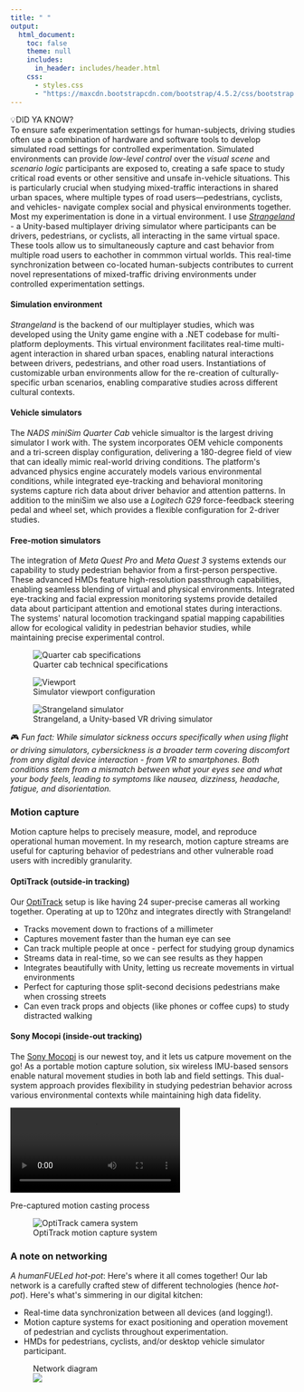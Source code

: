 ```yaml
---
title: " "
output:
  html_document:
    toc: false
    theme: null
    includes:
      in_header: includes/header.html
    css:
      - styles.css
      - "https://maxcdn.bootstrapcdn.com/bootstrap/4.5.2/css/bootstrap.min.css"
---
```


```{=html}
<div class="main-wrapper">
  <div class="content-wrapper">
    <!-- Introduction -->
    <section class="lab-section">
      <div class="intro-box">
        <div class="intro-box-title">
          <span class="emoji">💡</span>DID YA KNOW?
        </div>
        <div class="intro-box-content">
          To ensure safe experimentation settings for human-subjects, driving studies often use a combination of hardware and software tools to develop simulated road settings for controlled experimentation. Simulated environments can provide <em>low-level control</em> over the <em>visual scene</em> and <em>scenario logic</em> participants are exposed to, creating a safe space to study critical road events or other sensitive and unsafe in-vehicle situations. This is particularly crucial when studying mixed-traffic interactions in shared urban spaces, where multiple types of road users—pedestrians, cyclists, and vehicles- navigate complex social and physical environments together.
        </div>
      </div>

    <div class="overview-text">
      Most my experimentation is done in a virtual environment. I use <a href="https://github.com/FAR-Lab/CrossCulturalDriving"><em>Strangeland</em></a> - a Unity-based multiplayer driving simulator where participants can be drivers, pedestrians, or cyclists, all interacting in the same virtual space. These tools allow us to simultaneously capture and cast behavior from multiple road users to eachother in commmon virtual worlds. This real-time synchronization between co-located human-subjects contributes to current novel representations of mixed-traffic driving environments under controlled experimentation settings.
    </div>
    </section>

    <!-- Simulators Section -->
    <section class="lab-section">
      <div class="two-column-layout">
        <div class="content-column">
          <h4>Simulation environment</h4>
          <p><em>Strangeland</em> is the backend of our multiplayer studies, which was developed using the Unity game engine with a .NET codebase for multi-platform deployments. This virtual environment facilitates real-time multi-agent interaction in shared urban spaces, enabling natural interactions between drivers, pedestrians, and other road users. Instantiations of customizable urban environments allow for the re-creation of culturally-specific urban scenarios, enabling comparative studies across different cultural contexts.</p>

          <h4 id="veh-sim-header"> Vehicle simulators</h4>
          <p>The <em>NADS miniSim Quarter Cab</em> vehicle simualtor is the largest driving simulator I work with. The system incorporates OEM vehicle components and a tri-screen display configuration, delivering a 180-degree field of view that can ideally mimic real-world driving conditions. The platform's advanced physics engine accurately models various environmental conditions, while integrated eye-tracking and behavioral monitoring systems capture rich data about driver behavior and attention patterns. In addition to the miniSim we also use a <em>Logitech G29</em> force-feedback steering pedal and wheel set, which provides a flexible configuration for 2-driver studies.</p>

          <h4 id="free-sim-header"> Free-motion simulators</h4>
          <p>The integration of <em>Meta Quest Pro</em> and <em>Meta Quest 3</em> systems extends our capability to study pedestrian behavior from a first-person perspective. These advanced HMDs feature high-resolution passthrough capabilities, enabling seamless blending of virtual and physical environments. Integrated eye-tracking and facial expression monitoring systems provide detailed data about participant attention and emotional states during interactions. The systems' natural locomotion trackingand spatial mapping capabilities allow for ecological validity in pedestrian behavior studies, while maintaining precise experimental control.</p>
        </div>

        <!-- Simulator Images Gallery -->
        <div class="image-column">
          <div class="project-gallery">
            <div class="gallery-images" id="simulator-gallery">
              <figure>
                <img src="images/quarter-cab-specs.png" alt="Quarter cab specifications">
                <figcaption class="image-caption">Quarter cab technical specifications</figcaption>
              </figure>
              <figure>
                <img src="images/viewport.png" alt="Viewport">
                <figcaption class="image-caption">Simulator viewport configuration</figcaption>
              </figure>
              <figure>
                <img src="images/minisim-stock.jpeg" alt="Strangeland simulator">
                <figcaption class="image-caption">Strangeland, a Unity-based VR driving simulator</figcaption>
              </figure>
            </div>
            <div class="gallery-nav" id="simulator-nav">
              <span class="gallery-dot"></span>
              <span class="gallery-dot"></span>
              <span class="gallery-dot"></span>
            </div>
          </div>
        </div>
      </div>
    

    <div class="fun-note">
      🎮 <em>Fun fact: While simulator sickness occurs specifically when using flight or driving simulators, cybersickness is a broader term covering discomfort from any digital device interaction - from VR to smartphones. Both conditions stem from a mismatch between what your eyes see and what your body feels, leading to symptoms like nausea, dizziness, headache, fatigue, and disorientation.</em>
    </div>
    </section>

    <!-- Motion Capture Section -->
    <section class="lab-section">
      <div class="two-column-layout">
        <div class="content-column">
          <h3 id="mocap-header"> Motion capture</h3>
          <p>Motion capture helps to precisely measure, model, and reproduce operational human movement. In my research, motion capture streams are useful for capturing behavior of pedestrians and other vulnerable road users with incredibly granularity.</p>

          <h4>OptiTrack (outside-in tracking)</h4>
          <p>Our <a href="https://optitrack.com/">OptiTrack</a> setup is like having 24 super-precise cameras all working together. Operating at up to 120hz and integrates directly with Strangeland!</p>
          <ul>
            <li>Tracks movement down to fractions of a millimeter</li>
            <li>Captures movement faster than the human eye can see</li>
            <li>Can track multiple people at once - perfect for studying group dynamics</li>
            <li>Streams data in real-time, so we can see results as they happen</li>
            <li>Integrates beautifully with Unity, letting us recreate movements in virtual environments</li>
            <li>Perfect for capturing those split-second decisions pedestrians make when crossing streets</li>
            <li>Can even track props and objects (like phones or coffee cups) to study distracted walking</li>
          </ul>

          <h4>Sony Mocopi (inside-out tracking)</h4>
          <p>The <a href="https://www.sony.net/Products/mocopi-dev/en/documents/Home/Aboutmocopi.html">Sony Mocopi</a> is our newest toy, and it lets us catpure movement on the go! As a portable motion capture solution, six wireless IMU-based sensors enable natural movement studies in both lab and field settings. This dual-system approach provides flexibility in studying pedestrian behavior across various environmental contexts while maintaining high data fidelity.</p>
        </div>

        <!-- Motion Capture Images Gallery -->
        <div class="image-column">
          <div class="stacked-images">
            <div class="video-container">
              <video controls>
                <source src="videos/highschoolers-blend.mp4" type="video/mp4">
                Your browser does not support the video tag.
              </video>
              <p class="image-caption">Pre-captured motion casting process</p>
            </div>
            <figure class="image-item">
              <img src="images/optitrack.jpeg" alt="OptiTrack camera system">
              <figcaption class="image-caption">OptiTrack motion capture system</figcaption>
            </figure>
          </div>
        </div>
      </div>
    </section>

    <!-- Networking Section -->
    <section class="lab-section">
      <div class="two-column-layout">
        <div class="content-column">
          <h3 id="network"> A note on networking</h3>
          <p><em>A humanFUELed hot-pot</em>: Here's where it all comes together! Our lab network is a carefully crafted stew of different technologies (hence <em>hot-pot</em>). Here's what's simmering in our digital kitchen:</p>
          <ul>
            <li>Real-time data synchronization between all devices (and logging!).</li>
            <li>Motion capture systems for exact positioning and operation movement of pedestrian and cyclists throughout experimentation.</li>
            <li>HMDs for pedestrians, cyclists, and/or desktop vehicle simulator participant.</li>
          </ul>
        </div>
        <div class="image-column">
          <div class="sticky-images">
            <figure class="image-item">
              <figcaption class="image-caption">Network diagram</figcaption>
              <img src="images/hotpot-network.png" alt=" ">
            </figure>
          </div>
        </div>
      </div>
    </section>
  </div>
</div>

<script type="text/javascript">
document.addEventListener('DOMContentLoaded', () => {
  class ImageGallery {
    constructor(container) {
      this.gallery = container;
      this.figures = this.gallery.querySelectorAll('figure');
      this.nav = this.gallery.nextElementSibling;
      this.dots = this.nav.querySelectorAll('.gallery-dot');
      this.currentIndex = 0;
      
      this.showImage(0);
      this.setupEventListeners();
    }
    
    showImage(index) {
      if (index < 0 || index >= this.figures.length) return;
      
      this.figures.forEach(fig => {
        fig.style.display = 'none';
        fig.classList.remove('active');
      });
      
      this.figures[index].style.display = 'block';
      this.figures[index].classList.add('active');
      
      this.dots.forEach(dot => dot.classList.remove('active'));
      if (this.dots[index]) {
        this.dots[index].classList.add('active');
      }
      
      this.currentIndex = index;
    }
    
    setupEventListeners() {
      this.dots.forEach((dot, index) => {
        dot.addEventListener('click', () => this.showImage(index));
      });
      
      let touchStartX = 0;
      let touchEndX = 0;
      
      this.gallery.addEventListener('touchstart', (e) => {
        touchStartX = e.touches[0].clientX;
      }, { passive: true });
      
      this.gallery.addEventListener('touchend', (e) => {
        touchEndX = e.changedTouches[0].clientX;
        const swipeDistance = touchStartX - touchEndX;
        const swipeThreshold = 50;
        
        if (Math.abs(swipeDistance) > swipeThreshold) {
          if (swipeDistance > 0 && this.currentIndex < this.figures.length - 1) {
            this.showImage(this.currentIndex + 1);
          } else if (swipeDistance < 0 && this.currentIndex > 0) {
            this.showImage(this.currentIndex - 1);
          }
        }
      }, { passive: true });
    }
  }

  const galleries = document.querySelectorAll('.gallery-images');
  galleries.forEach(gallery => {
    new ImageGallery(gallery);
  });
});
</script>
```
